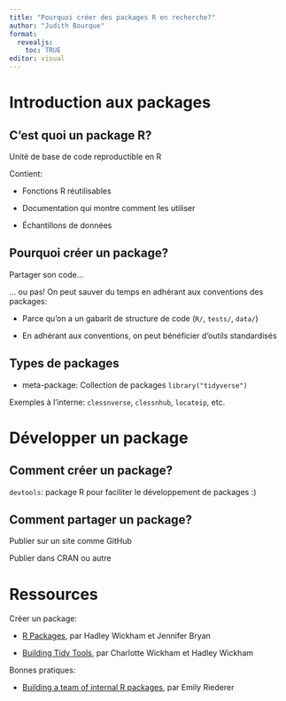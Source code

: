```yaml
---
title: "Pourquoi créer des packages R en recherche?"
author: "Judith Bourque"
format: 
  revealjs:
    toc: TRUE
editor: visual
---
```


# Introduction aux packages

## C'est quoi un package R?

Unité de base de code reproductible en R

Contient:

-   Fonctions R réutilisables

-   Documentation qui montre comment les utiliser

-   Échantillons de données

## Pourquoi créer un package?

Partager son code...

... ou pas! On peut sauver du temps en adhérant aux conventions des packages:

-   Parce qu'on a un gabarit de structure de code (`R/`, `tests/`, `data/`)

-   En adhérant aux conventions, on peut bénéficier d'outils standardisés

## Types de packages

-   meta-package: Collection de packages `library("tidyverse")`

Exemples à l'interne: `clessnverse`, `clessnhub`, `locateip`, etc.

# Développer un package

## Comment créer un package?

`devtools`: package R pour faciliter le développement de packages :)

## Comment partager un package?

Publier sur un site comme GitHub

Publier dans CRAN ou autre

# Ressources

Créer un package:

-   [R Packages](https://r-pkgs.org/), par Hadley Wickham et Jennifer Bryan

-   [Building Tidy Tools](https://github.com/rstudio-conf-2020/build-tidy-tools), par Charlotte Wickham et Hadley Wickham

Bonnes pratiques:

-   [Building a team of internal R packages](https://emilyriederer.netlify.app/post/team-of-packages/), par Emily Riederer
